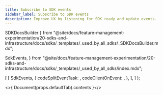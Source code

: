 ```yaml
---
title: Subscribe to SDK events
sidebar_label: Subscribe to SDK events
description: Improve UX by listening for SDK ready and update events.
---
```


  SDKDocsBuilder
} from "@site/docs/feature-management-experimentation/20-sdks-and-infrastructure/docs/sdks/_templates/_used_by_all_sdks/_SDKDocsBuilder.mdx";

  SdkEvents,
} from "@site/docs/feature-management-experimentation/20-sdks-and-infrastructure/docs/sdks/_templates/_used_by_all_sdks/index.mdx";


  [
    [
      SdkEvents,
      {
        codeSplitEventTask: <SplitEventTask defaultTab={t} />,
        codeClientOnEvent:  <ClientOnEvent defaultTab={t} />,
      },
    ],
  ]
);

<>{ Document(props.defaultTab).contents }</>